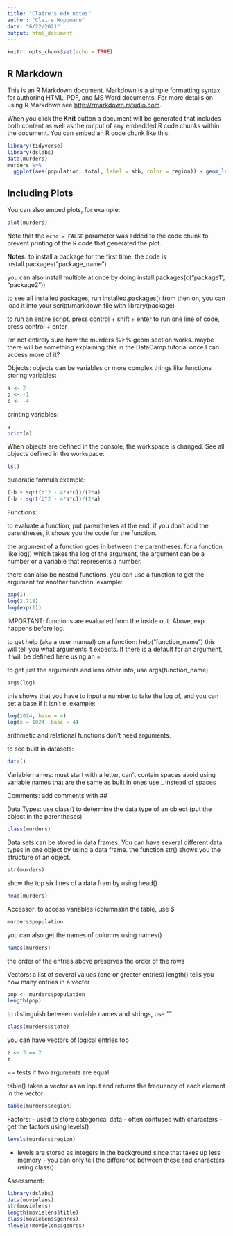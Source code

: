 ```yaml
---
title: "Claire's edX notes"
author: "Claire Woppmann"
date: "6/22/2021"
output: html_document
---
```


```r
knitr::opts_chunk$set(echo = TRUE)
```

## R Markdown

This is an R Markdown document. Markdown is a simple formatting syntax for authoring HTML, PDF, and MS Word documents. For more details on using R Markdown see <http://rmarkdown.rstudio.com>.

When you click the **Knit** button a document will be generated that includes both content as well as the output of any embedded R code chunks within the document. You can embed an R code chunk like this:

```r
library(tidyverse)
library(dslabs)
data(murders)
murders %>%
  ggplot(aes(population, total, label = abb, color = region)) + geom_label()
```

## Including Plots

You can also embed plots, for example:

```r
plot(murders)
```

Note that the `echo = FALSE` parameter was added to the code chunk to prevent printing of the R code that generated the plot.

**Notes:**
to install a package for the first time, the code is install.packages("package_name")

you can also install multiple at once by doing install.packages(c("package1", "package2"))

to see all installed packages, run installed.packages()
from then on, you can load it into your script/markdown file with library(package)

to run an entire script, press control + shift + enter
to run one line of code, press control + enter

I'm not entirely sure how the murders %>% geom section works. maybe there will be something explaining this in the DataCamp tutorial once I can access more of it? 


Objects:
objects can be variables or more complex things like functions
  storing variables:
```r
a <- 2
b <- -1
c <- -4
```
  printing variables:
```r
a
print(a)
```
  When objects are defined in the console, the workspace is changed.
  See all objects defined in the workspace:
```r
ls()
```
  quadratic formula example:
```r
(-b + sqrt(b^2 - 4*a*c))/(2*a)
(-b - sqrt(b^2 - 4*a*c))/(2*a)
```

Functions:
  
  to evaluate a function, put parentheses at the end. if you don't add the parentheses, it shows you the code for the function.
  
  the argument of a function goes in between the parentheses. for a function like log() which takes the log of the argument, the argument can be a number or a variable that represents a number.
  
  there can also be nested functions. you can use a function to get the argument for another function.
  example:
```r
exp(1)
log(2.718)
log(exp(1))
```
  IMPORTANT: functions are evaluated from the inside out. Above, exp happens before log.
  
  to get help (aka a user manual) on a function: help("function_name")
  this will tell you what arguments it expects. If there is a default for an argument, it will be defined here using an =
  
  to get just the arguments and less other info, use args(function_name)
```r
args(log)
```
  this shows that you have to input a number to take the log of, and you can set a base if it isn't e. 
  example:
```r
log(1024, base = 4)
log(x = 1024, base = 4)
```
arithmetic and relational functions don't need arguments.  

to see built in datasets:
```r
data()
```


Variable names:
  must start with a letter, can't contain spaces
  avoid using variable names that are the same as built in ones
  use _ instead of spaces
  
Comments:
  add comments with ##
  
  
Data Types: 
  use class() to determine the data type of an object (put the object in the parentheses)
```r
class(murders)
```
  Data sets can be stored in data frames. You can have several different data types in one object by using a data frame.
  the function str() shows you the structure of an object.
```r
str(murders)
```
  show the top six lines of a data fram by using head()
```r
head(murders)
```
  Accessor: to access variables (columns)in the table, use $
```r
murders$population
```
  you can also get the names of columns using names()
```r
names(murders)
```
  the order of the entries above preserves the order of the rows
  
Vectors:
  a list of several values (one or greater entries)
  length() tells you how many entries in a vector
```r
pop <- murders$population
length(pop)
```
  to distinguish between variable names and strings, use ""
```r
class(murders$state)
```
  you can have vectors of logical entries too
```r
z <- 3 == 2
z
```
  == tests if two arguments are equal
  
  table() takes a vector as an input and returns the frequency of each element in the vector
```r
table(murders$region)
```
  
  
  Factors:
   - used to store categorical data
   - often confused with characters
   - get the factors using levels()
```r
levels(murders$region)
```
   - levels are stored as integers in the background since that takes up less memory
    - you can only tell the difference between these and characters using class()
    
  Assessment: 
```r
library(dslabs)
data(movielens)
str(movielens)
length(movielens$title)
class(movielens$genres)
nlevels(movielens$genres)
```
  
  